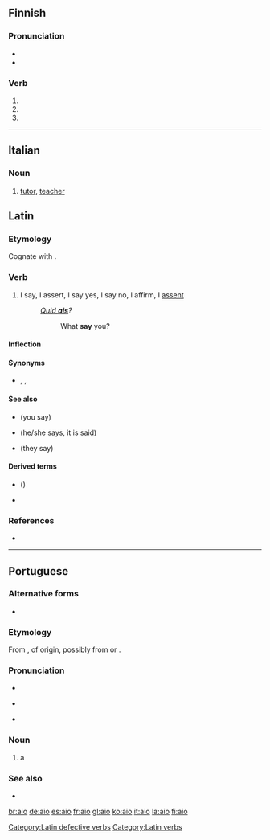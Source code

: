 {{also|AIO|-aio}}
==Finnish==

===Pronunciation===
* {{IPA|lang=fi|[ˈɑijo̞]}}
* {{hyphenation|ai|o|lang=fi}}

===Verb===
{{head|fi}}

# {{fi-verb form of|tm=pres|c=1|aikoa}}
# {{fi-verb form of|pn=2s|tm=impr|aikoa}}
# {{fi-verb form of|pn=2s|tm=impr|c=1|aikoa}}

----
==Italian==
===Noun===
{{it-noun|m|ai|f=aia}}

# [[tutor]], [[teacher]]

==Latin==

===Etymology===
Cognate with {{etyl|xcl|-}} {{term|ասեմ||to say|sc=Armn|tr=asem|lang=xcl}}.

===Verb===
{{la-verb|aio|āiō|aiere|āiere}}

# {{context|defective|lang=la}} I say, I assert, I say yes, I say no, I affirm, I [[assent]]
#: ''[[quid ais|Quid '''ais''']]?''
#:: What '''say''' you?

====Inflection====
{{la-conj-3rd|type=nopass|āi|a|a|12over=[[ais|aīs]], [[ais]]|13over=[[ait|aīt]], [[ait]]|14over=&mdash;|15over=&mdash;|21over=&mdash;|22over=&mdash;|23over=&mdash;|24over=&mdash;|25over=&mdash;|26over=&mdash;|41over=&mdash;|42over=&mdash;|43over=&mdash;|44over=&mdash;|45over=&mdash;|46over=&mdash;|51over=&mdash;|52over=&mdash;|53over=&mdash;|54over=&mdash;|55over=&mdash;|56over=&mdash;|61over=&mdash;|62over=&mdash;|63over=&mdash;|64over=&mdash;|65over=&mdash;|66over=&mdash;|71over=&mdash;|72over=&mdash;|73over=&mdash;|74over=&mdash;|75over=&mdash;|76over=&mdash;|81over=&mdash;|82over=&mdash;|83over=&mdash;|84over=&mdash;|85over=&mdash;|86over=&mdash;|91over=&mdash;|92over=&mdash;|93over=&mdash;|94over=&mdash;|95over=&mdash;|96over=&mdash;|101over=&mdash;|102over=[[aias|āias]]|104over=&mdash;|105over=&mdash;|111over=&mdash;|112over=&mdash;|113over=&mdash;|114over=&mdash;|115over=&mdash;|116over=&mdash;|121over=&mdash;|122over=&mdash;|123over=&mdash;|124over=&mdash;|125over=&mdash;|126over=&mdash;|131over=&mdash;|132over=&mdash;|133over=&mdash;|134over=&mdash;|135over=&mdash;|136over=&mdash;|141over=&mdash;|142over=&mdash;|143over=&mdash;|144over=&mdash;|145over=&mdash;|146over=&mdash;|151over=&mdash;|152over=&mdash;|153over=&mdash;|154over=&mdash;|155over=&mdash;|156over=&mdash;|161over=[[ai|aī]]|162over=&mdash;|163over=&mdash;|164over=&mdash;|165over=&mdash;|166over=&mdash;|171over=&mdash;|172over=&mdash;|173over=&mdash;|174over=&mdash;|176over=&mdash;|182over=&mdash;|184over=&mdash;|193over=&mdash;|195over=&mdash;|196over=&mdash;|186over=&mdash;|30over=&mdash;|appendix=[[Appendix:Latin_third_conjugation|Third Conjugation]] (defective)}}

====Synonyms====
* {{sense|say}} {{l|la|for}}, {{l|la|dīcō}}, {{l|la|loquor}}

====See also====
* {{l|la|ais}} (you say)
* {{l|la|ait}} (he/she says, it is said)
* {{l|la|āiunt}} (they say)

====Derived terms====
* {{l|la|aisne tu}} ({{l|la|ain' tu}})
* {{l|la|quid ais}}

===References===
* {{R:L&S}}

[[Category:Latin defective verbs]]
[[Category:Latin verbs]]

----

==Portuguese==

===Alternative forms===
* {{l/pt|ayo}} {{qualifier|obsolete}}

===Etymology===
From {{term|aia||hired tutoress|lang=pt}}, of {{unk.|title=uncertain|lang=pt}} origin, possibly from {{etyl|la|pt}} {{term|avia||grandmother|lang=la}} or {{etyl|got|pt}} {{term|𐌷𐌰𐌲𐌾𐌰|tr=hagja||protector|lang=got}}.

===Pronunciation===
* {{IPA|/ˈaj.u/|lang=pt}}
* {{a|South Brazil}} {{IPA|/ˈaj.o/|lang=pt}}
* {{a|Caipira}} {{homophones|alho|lang=pt}}

===Noun===
{{pt-noun|m|s|f=aia}}

# a {{l/en|hire|hired}} {{l/en|tutor}}

===See also===
* {{l/pt|tutor}}

[[br:aio]]
[[de:aio]]
[[es:aio]]
[[fr:aio]]
[[gl:aio]]
[[ko:aio]]
[[it:aio]]
[[la:aio]]
[[fi:aio]]